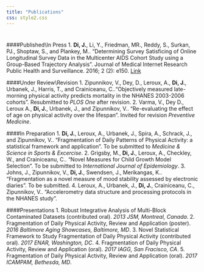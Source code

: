 ```yaml
---
title: "Publications"
css: style2.css
---
```


#

#

####Published\\In Press
1.  __Di, J.__, Li, Y., Friedman, MR., Reddy, S., Surkan, PJ., Shoptaw, S., and Plankey, M.. “Determining Survey Satisficing of Online Longitudinal Survey Data in the Multicenter AIDS Cohort Study using a Group-Based Trajectory Analysis”. Journal of Medical Internet Research Public Health and Surveillance. 2016; 2 (2): e150. [Link](https://www.ncbi.nlm.nih.gov/pubmed/27503107)  


####Under Review\\Revision
1. Zipunnikov, V., Dey, D., Leroux, A., __Di, J.__, Urbanek, J., Harris, T., and Crainiceanu, C..“Objectively measured late-morning physical activity predicts mortality in the NHANES 2003-2006 cohorts”. Resubmitted to _PLOS One_ after revision.
2. Varma, V., Dey D., Leroux A., __Di, J.__, Urbanek, J., and Zipunnikov, V.. "Re-evaluating the effect of age on physical activity over the lifespan". Invited for revision _Preventive Medicine_.

####In Preparation
1. __Di, J.__, Leroux, A., Urbanek, J., Spira, A., Schrack, J., and Zipunnikov, V.. “Fragmentation of Daily Patterns of Physical Activity: a statistical framework and application”. To be submitted to _Medicine & Science in Sports & Excercise_.
2. Grigsby, M., __Di, J.__, Leroux, A., Checkley, W., and Crainiceanu, C.. “Novel Measures for Child Growth Model Selection”. To be submitted to _International Journal of Epidemiology_.
3. Johns, J., Zipunnikov, V., __Di, J.__, Swendsen, J., Merikangas, K.. "Fragmentation as a novel measure of mood stability assessed by electronic diaries". To be submitted.
4. Leroux, A., Urbanek, J., __Di, J.__, Crainiceanu, C., Zipunnikov, V.. "Accelerometry data structure and processing protocols in the NHANES study". 

####Presentations
1. Robust Integrative Analysis of Multi-Block Contaminated Datasets (contributed oral). _2013 JSM, Montreal, Canada_. 
2. Fragmentation of Daily Physical Activity, Review and Application (poster). _2016 Baltimore Aging Showcases, Baltimore, MD_.
3. Novel Statistical Framework to Study Fragmentation of Daily Physical Activity (contributed oral). _2017 ENAR, Washington, DC_. 4. Fragmentation of Daily Physical Activity, Review and Application (oral). _2017 IAGG, San Fracisco, CA_.
5. Fragmentation of Daily Physical Activity, Review and Application (oral). _2017 ICAMPAM, Bethesda, MD_.
